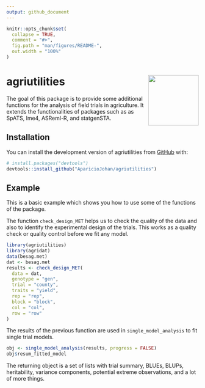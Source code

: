 ```yaml
---
output: github_document
---
```


<!-- README.md is generated from README.Rmd. Please edit that file -->

```r
knitr::opts_chunk$set(
  collapse = TRUE,
  comment = "#>",
  fig.path = "man/figures/README-",
  out.width = "100%"
)
```

# agriutilities <a href="https://apariciojohan.github.io/agriutilities/"><img src="man/figures/logo.png" align="right" height="132" /></a>

<!-- badges: start -->
<!-- badges: end -->

The goal of this package is to provide some additional functions for the analysis
of field trials in agriculture. It extends the functionalities of packages such as as SpATS, lme4, ASReml-R, and statgenSTA.

## Installation

You can install the development version of agriutilities from [GitHub](https://github.com/AparicioJohan/agriutilities) with:

``` r
# install.packages("devtools")
devtools::install_github("AparicioJohan/agriutilities")
```

## Example

This is a basic example which shows you how to use some of the functions of the package.

The function `check_design_MET` helps us to check the quality of the data and also to identify 
the experimental design of the trials. This works as a quality check or quality control before we fit any model.

```r
library(agriutilities)
library(agridat)
data(besag.met)
dat <- besag.met
results <- check_design_MET(
  data = dat,
  genotype = "gen",
  trial = "county",
  traits = "yield",
  rep = "rep",
  block = "block",
  col = "col",
  row = "row"
)
```
The results of the previous function are used in `single_model_analysis` to fit single trial models.


```r
obj <- single_model_analysis(results, progress = FALSE)
obj$resum_fitted_model
```
The returning object is a set of lists with trial summary, BLUEs, BLUPs, heritability, variance components, potential extreme observations, and a lot of more things.
